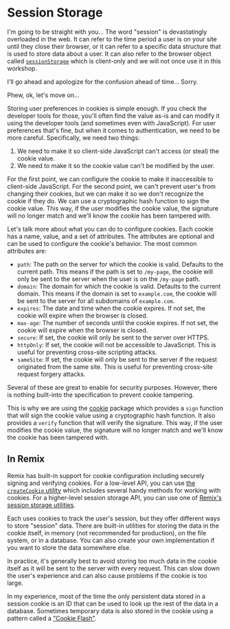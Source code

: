 # Session Storage

<EpicVideo url="https://www.epicweb.dev/workshops/authentication-strategies-and-implementation/session-storage/intro-to-session-storage" />

I'm going to be straight with you... The word "session" is devastatingly
overloaded in the web. It can refer to the time period a user is on your site
until they close their browser, or it can refer to a specific data structure
that is used to store data about a user. It can also refer to the browser object
called [`sessionStorage`](https://developer.mozilla.org/en-US/docs/Web/API/Window/sessionStorage)
which is client-only and we will not once use it in this workshop.

I'll go ahead and apologize for the confusion ahead of time... Sorry.

Phew, ok, let's move on...

Storing user preferences in cookies is simple enough. If you check the developer
tools for those, you'll often find the value as-is and can modify it using the
developer tools (and sometimes even with JavaScript). For user preferences
that's fine, but when it comes to authentication, we need to be more careful.
Specifically, we need two things:

1. We need to make it so client-side JavaScript can't access (or steal) the
   cookie value.
2. We need to make it so the cookie value can't be modified by the user.

For the first point, we can configure the cookie to make it inaccessible to
client-side JavaScript. For the second point, we can't prevent user's from
changing their cookies, but we can make it so we don't recognize the cookie if
they do. We can use a cryptographic hash function to sign the cookie value. This
way, if the user modifies the cookie value, the signature will no longer match
and we'll know the cookie has been tampered with.

Let's talk more about what you can do to configure cookies. Each cookie has a
name, value, and a set of attributes. The attributes are optional and can be
used to configure the cookie's behavior. The most common attributes are:

- `path`: The path on the server for which the cookie is valid. Defaults to the
  current path. This means if the path is set to `/my-page`, the cookie will
  only be sent to the server when the user is on the `/my-page` path.
- `domain`: The domain for which the cookie is valid. Defaults to the current
  domain. This means if the domain is set to `example.com`, the cookie will be
  sent to the server for all subdomains of `example.com`.
- `expires`: The date and time when the cookie expires. If not set, the cookie
  will expire when the browser is closed.
- `max-age`: The number of seconds until the cookie expires. If not set, the
  cookie will expire when the browser is closed.
- `secure`: If set, the cookie will only be sent to the server over HTTPS.
- `httpOnly`: If set, the cookie will not be accessible to JavaScript. This is
  useful for preventing cross-site scripting attacks.
- `sameSite`: If set, the cookie will only be sent to the server if the request
  originated from the same site. This is useful for preventing cross-site
  request forgery attacks.

Several of these are great to enable for security purposes. However, there is
nothing built-into the specification to prevent cookie tampering.

This is why we are using the [cookie](https://www.npmjs.com/package/cookie) package
which provides a `sign` function that will sign the cookie value using a
cryptographic hash function. It also provides a `verify` function that will
verify the signature. This way, if the user modifies the cookie value, the
signature will no longer match and we'll know the cookie has been tampered with.

## In Remix

Remix has built-in support for cookie configuration including securely signing
and verifying cookies. For a low-level API, you can use
[the `createCookie` utility](https://remix.run/docs/en/main/utils/cookies#createcookie)
which includes several handy methods for working with cookies. For a
higher-level session storage API, you can use one of
[Remix's session storage utilities](https://remix.run/docs/en/main/utils/sessions).

Each uses cookies to track the user's session, but they offer different ways to
store "session" data. There are built-in utilities for storing the data in the
cookie itself, in memory (not recommended for production), on the file system,
or in a database. You can also create your own implementation if you want to
store the data somewhere else.

In practice, it's generally best to avoid storing too much data in the cookie
itself as it will be sent to the server with every request. This can slow down
the user's experience and can also cause problems if the cookie is too large.

In my experience, most of the time the only persistent data stored in a session
cookie is an ID that can be used to look up the rest of the data in a database.
Sometimes temporary data is also stored in the cookie using a pattern called
a ["Cookie Flash"](https://remix.run/docs/en/main/utils/sessions#sessionflashkey-value).
